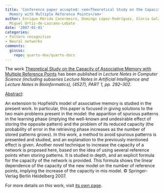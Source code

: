 ```yaml
---
title: 'Conference paper accepted: <em>Theoretical Study on the Capacity of Associative
  Memory with Multiple Reference Points</em>'
author: Enrique Mérida Casermeiro, Domingo López-Rodríguez, Gloria Galán Marín, Juan
  Miguel Ortiz-de-Lazcano-Lobato
date: '2007-01-01'
categories:
- Pattern recognition
- Neural networks
comments:
  giscus:
    repo: quarto-dev/quarto-docs
---
```


The work <u>Theoretical Study on the Capacity of Associative Memory with Multiple Reference Points</u> has been published in <em>Lecture Notes in Computer Science (including subseries Lecture Notes in Artificial Intelligence and Lecture Notes in Bioinformatics), (4527), PART 1, <em>pp. 292&ndash;302</em></em>.

<u>Abstract</u>:



An extension to Hopfield's model of associative memory is studied in the present work. In particular, this paper is focused in giving solutions to the two main problems present in the model: the apparition of spurious patterns in the learning phase (implying the well-known and undesirable effect of storing the opposite pattern) and the problem of its reduced capacity (the probability of error in the retrieving phase increases as the number of stored patterns grows). In this work, a method to avoid spurious patterns is presented and studied, and an explanation to the previously mentioned effect is given. Another novel technique to increase the capacity of a network is proposed here, based on the idea of using several reference points when storing patterns. It is studied in depth, and an explicit formula for the capacity of the network is provided. This formula shows the linear dependence of the capacity of the new model on the number of reference points, implying the increase of the capacity in mis model. © Springer-Verlag Berlin Heidelberg 2007.




For more details on this work, visit <a href='/publications/conferences/2007-iwinac'>its own page</a>.
